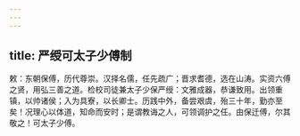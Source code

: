 ```yaml
---
---
---
```

title: 严绶可太子少傅制
---



敕：东朝保傅，历代尊崇。汉择名儒，任先疏广；晋求耆德，选在山涛。实资六傅之贤，用弘三善之道。检校司徒兼太子少保严绶：文雅成器，恭谦致用。出领重镇，以帅诸侯；入为具寮，以长卿士。历践中外，备尝艰虞，殆三十年，勤亦至矣！况理心以体道，知命而安时；是谓教诲之人，可领调护之任。由保迁傅，尔其敬之！可太子少傅。
